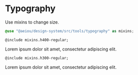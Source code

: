 
<Meta title="Styles/Typography" />

# Typography

Use mixins to change size.

```scss
@use "@aeiou/design-system/src/tools/typography" as mixins;
```

`@include mixins.h400-regular;`

<div className="h400-regular">Lorem ipsum dolor sit amet, consectetur adipiscing elit.</div>

`@include mixins.h300-regular;`

<div className="h300-regular">Lorem ipsum dolor sit amet, consectetur adipiscing elit.</div>
